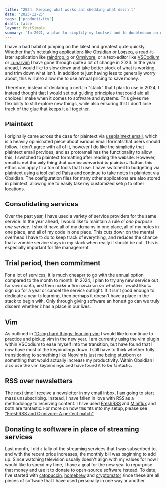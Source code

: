 ```yaml
---
title: "2024: Keeping what works and shedding what doesn't"
date: '2023-12-26'
tags: ['productivity']
draft: false 
layout: PostSimple
summary: 'In 2024, a plan to simplify my toolset and to doubledown on what has a proven track-record'
---
```


I have a bad habit of jumping on the latest and greatest quite quickly. Whether that's notetaking applications like [Obsidian](https://obisidian.md) or [Logseq](https://logseq.com), a read-it-later application like [raindrop.io](https://raindrop.io) or [Omnivore](https://omnivore.app), or a text-editor like [VSCodium](https://vscodium.com) or [Lunarvim](https://lunarvim.org) I have gone through quite a lot of change in 2023. In the year ahead, I would like to slow down and take better stock of what is working, and trim down what isn't. In addition to just having less to generally worry about, this will also allow me to use annual pricing to save money.

Therefore, instead of declaring a certain "stack" that I plan to use in 2024, I instead thought that I would set out guiding principles that could aid all choices I make when it comes to software and systems. This gives me flexibility to still explore new things, while also ensuring that I don't lose track of the glue that keeps it all together.

## Plaintext
I originally came across the case for plaintext via [useplaintext.email](https://useplaintext.email), which is a heavily opinionated piece about various email formats that users should follow. I don't agree with all of it, however I do like the simplicity that plaintext email provides, and as protonmail has the functionality to allow this, I switched to plaintext formatting after reading the website. However, email is not the only thing that can be converted to plaintext. Rather, this ethos can apply to a ton of tools that I use. I have switched to budgeting via plaintext using a tool called [Paisa](https://paisa.fyi) and continue to take notes in plaintext via Obsidian. The configuration files for many other applications are also stored in plaintext, allowing me to easily take my customized setup to other locations.

## Consolidating services
Over the past year, I have used a variety of service providers for the same service. In the year ahead, I would like to maintain a rule of *one purpose one service*. I should have all of my domains in one place, all of my notes in one place, and all of my code in one place. This cuts down on the mental overhead I have to do to keep track of everything, and reduces the chance that a zombie service stays in my stack when really it should be cut. This is especially important for file management.

## Trial period, then commitment 
For a lot of services, it is much cheaper to go with the annual option compared to the month to month. In 2024, I plan to try any new service out for one month, and then make a firm decision on whether I would like to sign up for a year or cancel the service outright. If it isn't good enough to dedicate a year to learning, then perhaps it doesn't have a place in the stack to begin with. Only through giving software an honest go can we truly discern whether it has a place in our lives.

## Vim
As outlined in ["Doing hard things: learning vim](/blog/learning-vim) I would like to continue to practice and pickup vim in the new year. I am currently using the vim plugin within VSCodium to ease myself into the transition, but have found that I now have most of the keybindings down. I still have to think whether fully transitioning to something like [Neovim](https://neovim.io) is just me being stubborn or something that would actually increase my productivity. Within Obsidian I also use the vim keybindings and have found it to be fantastic.

## RSS over newsletters
The next time I receive a newsletter in my email inbox, I am going to start mass unsubscribing. Instead, I have fallen in love with RSS as a methodology to receiving content. I have used [FreshRSS](https://freshrss.org) and [Miniflux](https://miniflux.app) and both are fantastic. For more on how this fits into my setup, please see ["FreshRSS and Omnivore: A perfect match"](/blog/fresh-rss-and-omnivore)

## Donating to software in place of streaming services
Last month, I did a tally of the streaming services that I was subscribed to, and with the recent price increases, the monthly bill was beginning to add up. Since watching television usually doesn't align with my values for how I would like to spend my time, I have a goal for the new year to repurpose that money and use it to donate to open-source software instead. To date, I've started with [catppuccin](https://catppuccin.com), [homebrew](https://homebrew.sh) and [cryptomator](https://cryptomator.org) since these are all pieces of software that I have used personally in one way or another. 